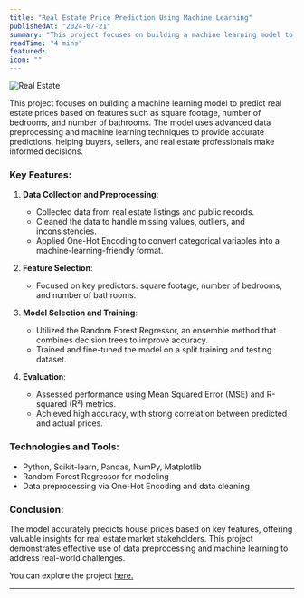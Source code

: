 ```yaml
---
title: "Real Estate Price Prediction Using Machine Learning"
publishedAt: "2024-07-21"
summary: "This project focuses on building a machine learning model to predict real estate prices based on features such as square footage, number of bedrooms, and number of bathrooms. The model uses advanced data preprocessing and machine learning techniques to provide accurate predictions, helping buyers, sellers, and real estate professionals make informed decisions."
readTime: "4 mins"
featured: 
icon: ""
---
```


![Real Estate](/blogpics/RealEstate2.jpg)


This project focuses on building a machine learning model to predict real estate prices based on features such as square footage, number of bedrooms, and number of bathrooms. The model uses advanced data preprocessing and machine learning techniques to provide accurate predictions, helping buyers, sellers, and real estate professionals make informed decisions.

### Key Features:
1. **Data Collection and Preprocessing**:
   - Collected data from real estate listings and public records.
   - Cleaned the data to handle missing values, outliers, and inconsistencies.
   - Applied One-Hot Encoding to convert categorical variables into a machine-learning-friendly format.

2. **Feature Selection**:
   - Focused on key predictors: square footage, number of bedrooms, and number of bathrooms.

3. **Model Selection and Training**:
   - Utilized the Random Forest Regressor, an ensemble method that combines decision trees to improve accuracy.
   - Trained and fine-tuned the model on a split training and testing dataset.

4. **Evaluation**:
   - Assessed performance using Mean Squared Error (MSE) and R-squared (R²) metrics.
   - Achieved high accuracy, with strong correlation between predicted and actual prices.

### Technologies and Tools:
- Python, Scikit-learn, Pandas, NumPy, Matplotlib
- Random Forest Regressor for modeling
- Data preprocessing via One-Hot Encoding and data cleaning

### Conclusion:
The model accurately predicts house prices based on key features, offering valuable insights for real estate market stakeholders. This project demonstrates effective use of data preprocessing and machine learning to address real-world challenges.

You can explore the project [here.](https://github.com/sourize/Real-Estate-Price-Prediction-Using-Machine-Learning)



---

